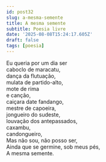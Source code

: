 ```yaml
---
id: post32
slug: a-mesma-semente
title: A mesma semente
subtitle: Poesia livre
date: '2025-08-08T15:24:17.605Z'
draft: false
tags: [poesia]
---
```

Eu queria por um dia ser  
caboclo de maracatu,  
  dança da flutuação,  
mulata de partido-alto,  
mote de rima  
e canção,  
caiçara date fandango,  
mestre de capoeira,  
jongueiro do sudeste,  
louvação dos antepassados,  
caxambu,  
candongueiro,  
Mas não sou, não posso ser,  
Ainda que se germine, sob meus pés,  
A mesma semente.
